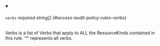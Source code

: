 
<details className="config-field" data-expandable="false" open>
<summary>

###### `verbs` <span className="config-field-required" data-required="false">required</span> <span className="config-field-type">string[]</span> <span className="config-field-default"></span> <span className="config-field-enum"></span> {#access-audit-policy-rules-verbs}

Verbs is a list of Verbs that apply to ALL the ResourceKinds contained in this rule. '*' represents all verbs.

</summary>



</details>
